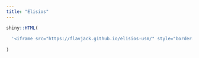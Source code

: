 ```yaml
---
title: "Elisios"
---
```


```r
shiny::HTML(
  
  '<iframe src="https://flavjack.github.io/elisios-usm/" style="border: 0; position:fixed; top:50px; left:0; right:0; bottom:0; width:100%; height:92%">'
  
)

```

